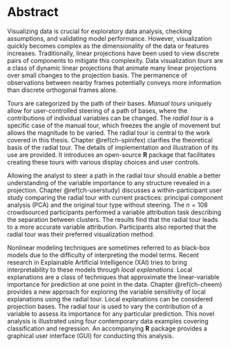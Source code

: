 <!-- Short abstract for MGRO/Bridges: -->
<!-- currently 98 words, may need to be cut to 100 -->
<!--
As the dimensionality of data increases, so does the difficulty of comprehensive visualization. Traditional linear projections view discrete pairs of linear components. Tours are a class of linear projections that animate over small changes to the projection. The manual tour uniquely enables an analyst to steer a path of bases. This thesis discusses a package that facilitates their creation. A user study finds the manual tour outperforms traditional visualizations on a variable attribution task. This work introduces a novel approach to examine the support of nonlinear model explanations with the radial tour. An accompanying package facilitates this analysis.
-->

<!-- at 408 words out of 500, fine-->
# Abstract {-}

<!-- EDA, motivation, linear projections, tours -->
Visualizing data is crucial for exploratory data analysis, checking assumptions, and validating model performance. However, visualization quickly becomes complex as the dimensionality of the data or features increases. Traditionally, linear projections have been used to view discrete pairs of components to mitigate this complexity. Data visualization _tours_ are a class of dynamic linear projections that animate many linear projections over small changes to the projection basis. The permanence of observations between nearby frames potentially conveys more information than discrete orthogonal frames alone.

<!-- manual tours and spinifex -->
Tours are categorized by the path of their bases. _Manual tours_ uniquely allow for user-controlled steering of a path of bases, where the contributions of individual variables can be changed. The _radial tour_ is a specific case of the manual tour, which freezes the angle of movement but allows the magnitude to be varied. The radial tour is central to the work covered in this thesis. Chapter \@ref(ch-spinifex) clarifies the theoretical basis of the radial tour. The details of implementation and illustration of its use are provided. It introduces an open-source __R__ package that facilitates creating these tours with various display choices and user controls.

<!-- user study -->
Allowing the analyst to steer a path in the radial tour should enable a better understanding of the variable importance to any structure revealed in a projection. Chapter \@ref(ch-userstudy) discusses a within-participant user study comparing the radial tour with current practices: principal component analysis (PCA) and the original tour type without steering. The $n=108$ crowdsourced participants performed a variable attribution task describing the separation between clusters. The results find that the radial tour leads to a more accurate variable attribution. Participants also reported that the radial tour was their preferred visualization method.

<!-- cheem -->
Nonlinear modeling techniques are sometimes referred to as black-box models due to the difficulty of interpreting the model terms. Recent research in Explainable Artificial Intelligence (XAI) tries to bring interpretability to these models through _local explanations_. Local explanations are a class of techniques that approximate the linear-variable importance for prediction at one point in the data. Chapter \@ref(ch-cheem) provides a new approach for exploring the variable sensitivity of local explanations using the radial tour. Local explanations can be considered projection bases. The radial tour is used to vary the contribution of a variable to assess its importance for any particular prediction. This novel analysis is illustrated using four contemporary data examples covering classification and regression. An accompanying __R__ package provides a graphical user interface (GUI) for conducting this analysis.

